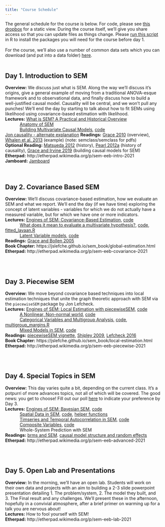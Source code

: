 ```yaml
---
title: "Course Schedule"
---
```

The general schedule for the course is below. 
For code, please see [this dropbox](https://www.dropbox.com/sh/objbunt4wxdlnxb/AAB38yRdxi62BlMC1ca_SYPJa?dl=0) for a static view. During the course itself, we'll give you share access so that you can update files as things change. Please [run this script](./files/scripts/Install_Required_Packages.R) in R to install the packages you will need for the course before day 1.  
\
For the course, we'll also use a number of common data sets which you can download (and put into a data folder) [here](files/data.zip).   
\

## Day 1. Introduction to SEM  
__Overview:__  We discuss just what is SEM. Along the way we'll discuss it's origins, give a general example of moving from a traditional ANOVA-esque framework and to observational data, and finally discuss how to build a well-justified causal model. Causality will be central, and we won't pull any punches! We'll end the day by starting to talk about how to fit SEMs using likelihood using covariance-based estimation with likelihood.  
__Lectures:__  [What is SEM? A Practical and Historical Overview](lecture_pdfs/A_Brief_History.pdf)  
	&nbsp; &nbsp; &nbsp; &nbsp; &nbsp; &nbsp; 
	[Anatomy of SEM](lecture_pdfs/The_Basics.pdf)  
	&nbsp; &nbsp; &nbsp; &nbsp; &nbsp; &nbsp; 
	[Building Multivariate Causal Models](lecture_pdfs/Multivariate_Causal_Models.pdf), [code](files/scripts/multivariate_causal_models.R)  
	[Jon causality - alternate explanation](lecture_pdfs/Causality (Jon).pdf)
__Readings:__  [Grace 2010](https://www.dropbox.com/s/zbj2h646z00daxx/Grace%20et%20al%202010%20Ecol%20Monogr.pdf?dl=0) (overview), [Whalen et al. 2013](https://www.dropbox.com/s/cuwk8vngmqjgfgc/Whalen%20et%20al%202013%20Ecology.pdf?dl=0) (example) (note: semclass/semclass for pdfs)  
__Optional Reading:__ [Matsueda 2012](https://www.dropbox.com/s/a2y7z4pmfda1qwq/Matsueda%202012%20history.pdf?dl=0) (history), [Pearl 2012a](https://www.dropbox.com/preview/2020%20Virtual/readings/pearl-causal-lecture.pdf?role=work) (history of causality), [Grace and Irvine 2019](readings/Grace_and_Irvine_2019.pdf) (building causal models for SEM)  
__Etherpad:__ http://etherpad.wikimedia.org/p/sem-eeb-intro-2021  
__Jamboard:__ [Jamboard](https://jamboard.google.com/d/1HaPb_HXL529uPbDfS78tokR_YdWK7tcJfaF28h5zgxc/viewer?ts=600344bd)  
\
\

## Day 2. Covariance Based SEM  
__Overview:__  We'll discuss covariance-based estimation, how we evaluate an SEM and what we report. We'll end the day (if we have time) exploring the concept of latent variables - variables for which we do not actually have a measured variable, but for which we have one or more indicators.  
__Lectures:__  	[Engines of SEM: Covariance-Based Estimation](lecture_pdfs/Intro_to_Likelihood_Fitting.pdf), [code](files/scripts/Likelihood_Fitting.R)    
	&nbsp; &nbsp; &nbsp; &nbsp; &nbsp; &nbsp; [What does it mean to evaluate a multivariate hypothesis?](lecture_pdfs/Assesing_Likelihood_Fits.pdf), [code](files/scripts/Assessing_Likelihood.R), [fitted_lavaan.R](files/scripts/fitted_lavaan.R)  
	&nbsp; &nbsp; &nbsp; &nbsp; &nbsp; &nbsp; [Latent Variable models](lecture_pdfs/Latent_Variables.pdf), [code](files/scripts/Latent_variables.R)  
__Readings:__  [Grace and Bollen 2005](https://www.dropbox.com/s/s625kis90k33hxn/Grace%20%26%20Bollen%202005%20Bull%20Ecol%20Soc%20Amer.pdf?dl=0)  
__Book Chapter:__ https://jslefche.github.io/sem_book/global-estimation.html  
__Etherpad:__ http://etherpad.wikimedia.org/p/sem-eeb-covariance-2021  

\
\

## Day 3. Piecewise SEM  
__Overview:__  We move beyond covariance based techniques into local estimation techniques that unite the graph theoretic approach with SEM via the `piecewiseSEM` package by Jon Lefcheck.  
__Lectures:__  	[Engines of SEM: Local Estimation with piecewiseSEM](lecture_pdfs/Local_Estimation.pdf), [code](files/scripts/Local_Estimation.R)      
	&nbsp; &nbsp; &nbsp; &nbsp; &nbsp; &nbsp; [A Nonlinear, Non-normal world](lecture_pdfs/Nonlinear_nonnormal.pdf), [code](files/scripts/nonlinear_nonnormal.R)      
	&nbsp; &nbsp; &nbsp; &nbsp; &nbsp; &nbsp; [Categorical Variables and Multigroup Analysis](lecture_pdfs/Categorical_Variables.pdf), [code](files/scripts/Categorical_Vars.R), [multigroup_margins.R](files/scripts/multigroup_margins.R)  
	&nbsp; &nbsp; &nbsp; &nbsp; &nbsp; &nbsp; [Mixed Models in SEM](lecture_pdfs/Mixed_Models.pdf), [code](files/scripts/Mixed_Models.R)    
__Readings:__  [piecewiseSEM vignette](http://jslefche.github.io/piecewiseSEM/articles/piecewiseSEM.html), [Shipley 2009](https://www.dropbox.com/s/junnkl0uvm7h7i7/Shipley%202009%20Ecology.pdf?dl=0), [Lefcheck 2016](https://www.dropbox.com/s/b3usjrtb0d71qzo/Lefcheck%202016%20Methods%20Ecol%20Evol.pdf?dl=0)  
__Book Chapter:__ https://jslefche.github.io/sem_book/local-estimation.html  
__Etherpad:__ http://etherpad.wikimedia.org/p/sem-eeb-piecewise-2021  

\
\

## Day 4. Special Topics in SEM  
__Overview:__  This day varies quite a bit, depending on the current class. It's a potpurri of more advances topics, not all of which will be covered. The good news: you get to choose! Fill out our poll [here](https://forms.gle/QrkC2H2ocNDERC3t7) to indicate your preference by Day 3.  
__Lectures:__  [Engines of SEM: Bayesian SEM](lecture_pdfs/bayesian_sem.pdf), [code](files/scripts/bayesian_sem.R)  
	&nbsp; &nbsp; &nbsp; &nbsp; &nbsp; &nbsp; [Spatial Data in SEM](lecture_pdfs/Spatial_Autocorrelation.pdf), [code](files/scripts/Spatial_autocorrelation.R), [helper functions](files/scripts/residuals.R)   
	&nbsp; &nbsp; &nbsp; &nbsp; &nbsp; &nbsp; [Timseries and Temporal Autocorrelation in SEM](lecture_pdfs/Temporal_Autocorrelation.pdf), [code](files/scripts/Temporal_Autocorrelation.R)   
	&nbsp; &nbsp; &nbsp; &nbsp; &nbsp; &nbsp; [Composite Variables ](lecture_pdfs/Composite_Variables.pdf), [code](files/scripts/Composites.R)   
	&nbsp; &nbsp; &nbsp; &nbsp; &nbsp; &nbsp; Whole-System Prediction with SEM  
__Readings:__   [brms and SEM](https://rpubs.com/jebyrnes/brms_bayes_sem). [causal model structure and random effects](https://rpubs.com/jebyrnes/causal_mods)  
__Etherpad:__ http://etherpad.wikimedia.org/p/sem-eeb-advanced-2021  

\
\

## Day 5. Open Lab and Presentations  
__Overview:__  In the morning, we'll have an open lab. Students will work on their own data and projects with an aim to building a 2-3 slide powerpoint presentation detailing 1. The problem/system, 2. The model they built, and 3. The Final result and any challenges. We'll present these in the afternoon, hopefully in a convivial atmosphere, after a brief primer on warming up for a talk you are nervous about!  
__Lectures:__  How to fool yourself with SEM!  
__Etherpad:__ http://etherpad.wikimedia.org/p/sem-eeb-lab-2021  

\
\


